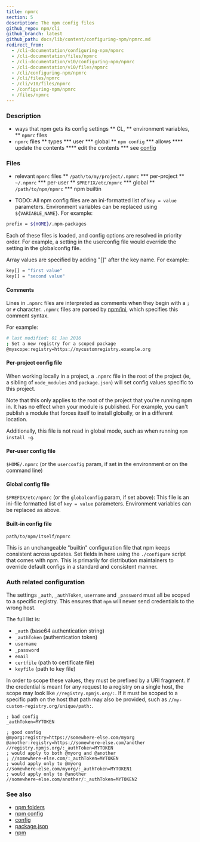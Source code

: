 ```yaml
---
title: npmrc
section: 5
description: The npm config files
github_repo: npm/cli
github_branch: latest
github_path: docs/lib/content/configuring-npm/npmrc.md
redirect_from:
  - /cli-documentation/configuring-npm/npmrc
  - /cli-documentation/files/npmrc
  - /cli-documentation/v10/configuring-npm/npmrc
  - /cli-documentation/v10/files/npmrc
  - /cli/configuring-npm/npmrc
  - /cli/files/npmrc
  - /cli/v10/files/npmrc
  - /configuring-npm/npmrc
  - /files/npmrc
---
```


### Description

* ways that npm gets its config settings
    ** CL,
    ** environment variables,
    ** `npmrc` files
* `npmrc` files
    ** types
        *** user
        *** global
    ** `npm config`
        *** allows
            **** update  the contents
            **** edit the contents
        *** see [config](/cli/v10/using-npm/config)

### Files

* relevant `npmrc` files
    ** `/path/to/my/project/.npmrc`
        *** per-project
    ** `~/.npmrc`
        *** per-user
    ** `$PREFIX/etc/npmrc`
        *** global
    ** `/path/to/npm/npmrc`
        *** npm builtin

* TODO:
All npm config files are an ini-formatted list of `key = value` parameters. Environment variables can be replaced using `${VARIABLE_NAME}`. For example:

```bash
prefix = ${HOME}/.npm-packages
```

Each of these files is loaded, and config options are resolved in priority order. For example, a setting in the userconfig file would override the setting in the globalconfig file.

Array values are specified by adding "[]" after the key name. For example:

```bash
key[] = "first value"
key[] = "second value"
```

#### Comments

Lines in `.npmrc` files are interpreted as comments when they begin with a `;` or `#` character. `.npmrc` files are parsed by [npm/ini](https://github.com/npm/ini), which specifies this comment syntax.

For example:

```bash
# last modified: 01 Jan 2016
; Set a new registry for a scoped package
@myscope:registry=https://mycustomregistry.example.org
```

#### Per-project config file

When working locally in a project, a `.npmrc` file in the root of the project (ie, a sibling of `node_modules` and `package.json`) will set config values specific to this project.

Note that this only applies to the root of the project that you're running npm in. It has no effect when your module is published. For example, you can't publish a module that forces itself to install globally, or in a different location.

Additionally, this file is not read in global mode, such as when running `npm install -g`.

#### Per-user config file

`$HOME/.npmrc` (or the `userconfig` param, if set in the environment or on the command line)

#### Global config file

`$PREFIX/etc/npmrc` (or the `globalconfig` param, if set above): This file is an ini-file formatted list of `key = value` parameters. Environment variables can be replaced as above.

#### Built-in config file

`path/to/npm/itself/npmrc`

This is an unchangeable "builtin" configuration file that npm keeps consistent across updates. Set fields in here using the `./configure` script that comes with npm. This is primarily for distribution maintainers to override default configs in a standard and consistent manner.

### Auth related configuration

The settings `_auth`, `_authToken`, `username` and `_password` must all be scoped to a specific registry. This ensures that `npm` will never send credentials to the wrong host.

The full list is:

- `_auth` (base64 authentication string)
- `_authToken` (authentication token)
- `username`
- `_password`
- `email`
- `certfile` (path to certificate file)
- `keyfile` (path to key file)

In order to scope these values, they must be prefixed by a URI fragment. If the credential is meant for any request to a registry on a single host, the scope may look like `//registry.npmjs.org/:`. If it must be scoped to a specific path on the host that path may also be provided, such as `//my-custom-registry.org/unique/path:`.

```
; bad config
_authToken=MYTOKEN

; good config
@myorg:registry=https://somewhere-else.com/myorg
@another:registry=https://somewhere-else.com/another
//registry.npmjs.org/:_authToken=MYTOKEN
; would apply to both @myorg and @another
; //somewhere-else.com/:_authToken=MYTOKEN
; would apply only to @myorg
//somewhere-else.com/myorg/:_authToken=MYTOKEN1
; would apply only to @another
//somewhere-else.com/another/:_authToken=MYTOKEN2
```

### See also

- [npm folders](/cli/v10/configuring-npm/folders)
- [npm config](/cli/v10/commands/npm-config)
- [config](/cli/v10/using-npm/config)
- [package.json](/cli/v10/configuring-npm/package-json)
- [npm](/cli/v10/commands/npm)
